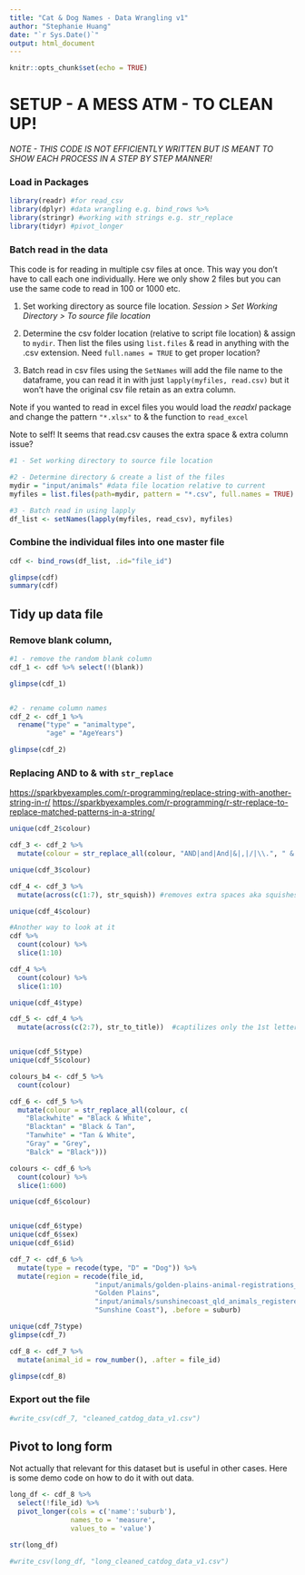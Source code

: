 ```yaml
---
title: "Cat & Dog Names - Data Wrangling v1"
author: "Stephanie Huang"
date: "`r Sys.Date()`"
output: html_document
---
```


```r
knitr::opts_chunk$set(echo = TRUE)
```

# SETUP - A MESS ATM - TO CLEAN UP!
*NOTE - THIS CODE IS NOT EFFICIENTLY WRITTEN BUT IS MEANT TO SHOW EACH PROCESS IN A STEP BY STEP MANNER!*

### Load in Packages

```r
library(readr) #for read_csv
library(dplyr) #data wrangling e.g. bind_rows %>%
library(stringr) #working with strings e.g. str_replace
library(tidyr) #pivot_longer

```

### Batch read in the data

This code is for reading in multiple csv files at once. This way you don't have to call each one individually. Here we only show 2 files but you can use the same code to read in 100 or 1000 etc.

1.  Set working directory as source file location. *Session \> Set Working Directory \> To source file location*

2.  Determine the csv folder location (relative to script file location) & assign to `mydir`. Then list the files using `list.files` & read in anything with the .csv extension. Need `full.names = TRUE` to get proper location?

3.  Batch read in csv files using the `SetNames` will add the file name to the dataframe, you can read it in with just `lapply(myfiles, read.csv)` but it won't have the original csv file retain as an extra column.

Note if you wanted to read in excel files you would load the *readxl* package and change the pattern `"*.xlsx"` to & the function to `read_excel`

Note to self! It seems that read.csv causes the extra space & extra column issue?

```r
#1 - Set working directory to source file location

#2 - Determine directory & create a list of the files
mydir = "input/animals" #data file location relative to current
myfiles = list.files(path=mydir, pattern = "*.csv", full.names = TRUE) # lists out csv files

#3 - Batch read in using lapply
df_list <- setNames(lapply(myfiles, read_csv), myfiles)

```

### Combine the individual files into one master file

```r
cdf <- bind_rows(df_list, .id="file_id")

glimpse(cdf)
summary(cdf)

```

## Tidy up data file

### Remove blank column,

```r
#1 - remove the random blank column
cdf_1 <- cdf %>% select(!(blank))

glimpse(cdf_1)


#2 - rename column names
cdf_2 <- cdf_1 %>% 
  rename("type" = "animaltype",
         "age" = "AgeYears")

glimpse(cdf_2)

```

### Replacing AND to & with `str_replace`

<https://sparkbyexamples.com/r-programming/replace-string-with-another-string-in-r/> <https://sparkbyexamples.com/r-programming/r-str-replace-to-replace-matched-patterns-in-a-string/>

```r
unique(cdf_2$colour)

cdf_3 <- cdf_2 %>%
  mutate(colour = str_replace_all(colour, "AND|and|And|&|,|/|\\.", " & "))

unique(cdf_3$colour)

cdf_4 <- cdf_3 %>%
  mutate(across(c(1:7), str_squish)) #removes extra spaces aka squishes down 

unique(cdf_4$colour)

```

```r
#Another way to look at it
cdf %>%
  count(colour) %>%
  slice(1:10)

cdf_4 %>%
  count(colour) %>%
  slice(1:10)
```

```r
unique(cdf_4$type)

cdf_5 <- cdf_4 %>%
  mutate(across(c(2:7), str_to_title))  #captilizes only the 1st letter of the word


unique(cdf_5$type)
unique(cdf_5$colour)

colours_b4 <- cdf_5 %>%
  count(colour) 

cdf_6 <- cdf_5 %>%
  mutate(colour = str_replace_all(colour, c(
    "Blackwhite" = "Black & White",
    "Blacktan" = "Black & Tan",
    "Tanwhite" = "Tan & White",
    "Gray" = "Grey",
    "Balck" = "Black")))

colours <- cdf_6 %>%
  count(colour) %>%
  slice(1:600)

unique(cdf_6$colour)

```

```r


```

```r
unique(cdf_6$type)
unique(cdf_6$sex)
unique(cdf_6$id)

cdf_7 <- cdf_6 %>%
  mutate(type = recode(type, "D" = "Dog")) %>% 
  mutate(region = recode(file_id, 
                     "input/animals/golden-plains-animal-registrations_v2.csv" =
                     "Golden Plains",
                     "input/animals/sunshinecoast_qld_animals_registered_v2.csv" =
                     "Sunshine Coast"), .before = suburb)

unique(cdf_7$type)
glimpse(cdf_7)  

```

```r

cdf_8 <- cdf_7 %>% 
  mutate(animal_id = row_number(), .after = file_id)

glimpse(cdf_8)

```

### Export out the file

```r
#write_csv(cdf_7, "cleaned_catdog_data_v1.csv")

```

## Pivot to long form

Not actually that relevant for this dataset but is useful in other cases. Here is some demo code on how to do it with out data.

```r
long_df <- cdf_8 %>%
  select(!file_id) %>%
  pivot_longer(cols = c('name':'suburb'),
               names_to = 'measure',
               values_to = 'value')

str(long_df)
```

```r
#write_csv(long_df, "long_cleaned_catdog_data_v1.csv")
```
